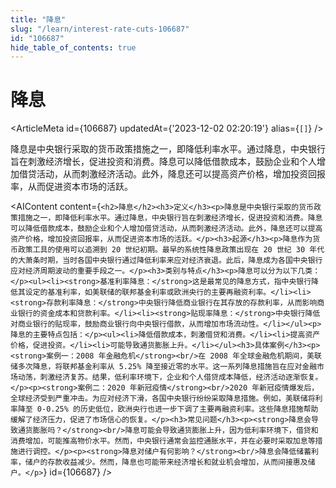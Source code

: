```yaml
---
title: "降息"
slug: "/learn/interest-rate-cuts-106687"
id: "106687"
hide_table_of_contents: true
---
```



# 降息

<ArticleMeta id={106687} updatedAt={'2023-12-02 02:20:19'} alias={`[]`} />
<div className='border-solid border-b border-t-0 my-4 border-[var(--ifm-color-gray-300)]' />

降息是中央银行采取的货币政策措施之一，即降低利率水平。通过降息，中央银行旨在刺激经济增长，促进投资和消费。降息可以降低借款成本，鼓励企业和个人增加借贷活动，从而刺激经济活动。此外，降息还可以提高资产价格，增加投资回报率，从而促进资本市场的活跃。

<AIContent content={`<h2>降息</h2><h3>定义</h3><p>降息是中央银行采取的货币政策措施之一，即降低利率水平。通过降息，中央银行旨在刺激经济增长，促进投资和消费。降息可以降低借款成本，鼓励企业和个人增加借贷活动，从而刺激经济活动。此外，降息还可以提高资产价格，增加投资回报率，从而促进资本市场的活跃。</p><h3>起源</h3><p>降息作为货币政策工具的使用可以追溯到 20 世纪初期。最早的系统性降息政策出现在 20 世纪 30 年代的大萧条时期，当时各国中央银行通过降低利率来应对经济衰退。此后，降息成为各国中央银行应对经济周期波动的重要手段之一。</p><h3>类别与特点</h3><p>降息可以分为以下几类：</p><ul><li><strong>基准利率降息：</strong>这是最常见的降息方式，指中央银行降低其设定的基准利率，如美联储的联邦基金利率或欧洲央行的主要再融资利率。</li><li><strong>存款利率降息：</strong>中央银行降低商业银行在其存放的存款利率，从而影响商业银行的资金成本和贷款利率。</li><li><strong>贴现率降息：</strong>中央银行降低对商业银行的贴现率，鼓励商业银行向中央银行借款，从而增加市场流动性。</li></ul><p>降息的主要特点包括：</p><ul><li>降低借款成本，刺激借贷和消费。</li><li>提高资产价格，促进投资。</li><li>可能导致通货膨胀上升。</li></ul><h3>具体案例</h3><p><strong>案例一：2008 年金融危机</strong><br/>在 2008 年全球金融危机期间，美联储多次降息，将联邦基金利率从 5.25% 降至接近零的水平。这一系列降息措施旨在应对金融市场动荡，刺激经济复苏。结果，低利率环境下，企业和个人借贷成本降低，经济活动逐渐恢复。</p><p><strong>案例二：2020 年新冠疫情</strong><br/>2020 年新冠疫情爆发后，全球经济受到严重冲击。为应对经济下滑，各国中央银行纷纷采取降息措施。例如，美联储将利率降至 0-0.25% 的历史低位，欧洲央行也进一步下调了主要再融资利率。这些降息措施帮助缓解了经济压力，促进了市场信心的恢复。</p><h3>常见问题</h3><p><strong>降息会导致通货膨胀吗？</strong><br/>降息可能会导致通货膨胀上升，因为低利率环境下，借贷和消费增加，可能推高物价水平。然而，中央银行通常会监控通胀水平，并在必要时采取加息等措施进行调控。</p><p><strong>降息对储户有何影响？</strong><br/>降息会降低储蓄利率，储户的存款收益减少。然而，降息也可能带来经济增长和就业机会增加，从而间接惠及储户。</p>`} id={106687} />
